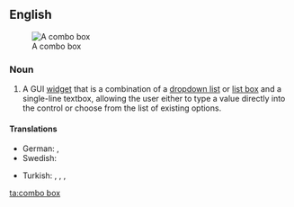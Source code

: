 ==English==
{{wikipedia}}
[[Image:Combo box example.PNG|thumb|A combo box]]

===Noun===
{{en-noun|sg=[[combo]] [[box]]|es}}

# {{GUI}} A GUI [[widget]] that is a combination of a [[dropdown list]] or [[list box]] and a single-line textbox, allowing the user either to type a value directly into the control or choose from the list of existing options.

====Translations====
{{trans-top|}}
* German: {{t|de|Combobox|f}}, {{t|de|Kombinationsfeld|n}}
* Swedish: {{t|sv|kombinationsfält|n}}
{{trans-mid}}
* Turkish: {{t|tr|açılan kutu}}, {{t|tr|bileşik kutu}}, {{t|tr|bileşim kutusu}}, {{t|tr|karma kutu}}
{{trans-bottom}}

[[ta:combo box]]